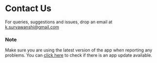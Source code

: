 # Contact Us

For queries, suggestions and issues, drop an email at [k.suryawanshi@gmail.com](mailto:k.suryawanshi@gmail.com?subject=QuickNote)

### Note
Make sure you are using the latest version of the app when reporting any problems. You can [click here](macappstore://itunes.apple.com/app/id1472935217?pt=109796802&ct=website-download-button&mt=8) to check if there is an app update available.
